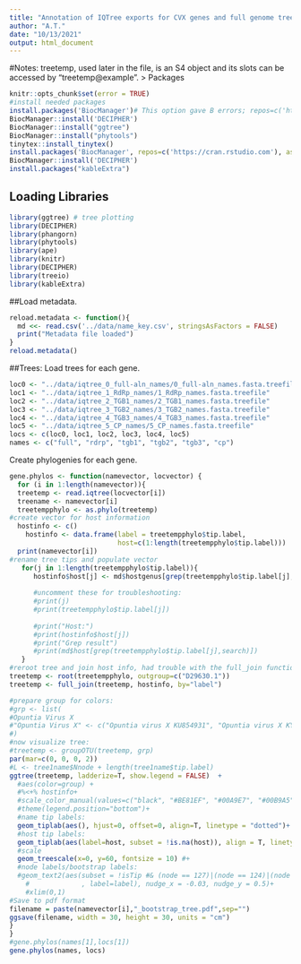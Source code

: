 ```yaml
---
title: "Annotation of IQTree exports for CVX genes and full genome tree"
author: "A.T."
date: "10/13/2021"
output: html_document
---
```

#Notes:  treetemp, used later in the file, is an S4 object and its slots can be accessed by "treetemp@example". 
> Packages

```r
knitr::opts_chunk$set(error = TRUE)
#install needed packages
install.packages('BiocManager')# This option gave B errors; repos=c('https://cran.rstudio.com'), ask=F)
BiocManager::install('DECIPHER')
BiocManager::install("ggtree")
BiocManager::install("phytools")
tinytex::install_tinytex()
install.packages('BiocManager', repos=c('https://cran.rstudio.com'), ask=FALSE)
BiocManager::install('DECIPHER')
install.packages("kableExtra")
```
## Loading Libraries
```r
library(ggtree) # tree plotting
library(DECIPHER)
library(phangorn)
library(phytools)
library(ape)
library(knitr)
library(DECIPHER)
library(treeio)
library(kableExtra)
```
##Load metadata.
```r
reload.metadata <- function(){
  md <<- read.csv('../data/name_key.csv', stringsAsFactors = FALSE)
  print("Metadata file loaded")
}
reload.metadata()
```

##Trees:
Load trees for each gene.
```r
loc0 <- "../data/iqtree_0_full-aln_names/0_full-aln_names.fasta.treefile"
loc1 <- "../data/iqtree_1_RdRp_names/1_RdRp_names.fasta.treefile"
loc2 <- "../data/iqtree_2_TGB1_names/2_TGB1_names.fasta.treefile"
loc3 <- "../data/iqtree_3_TGB2_names/3_TGB2_names.fasta.treefile"
loc4 <- "../data/iqtree_4_TGB3_names/4_TGB3_names.fasta.treefile"
loc5 <- "../data/iqtree_5_CP_names/5_CP_names.fasta.treefile"
locs <- c(loc0, loc1, loc2, loc3, loc4, loc5)
names <- c("full", "rdrp", "tgb1", "tgb2", "tgb3", "cp")
```

Create phylogenies for each gene.
```r
gene.phylos <- function(namevector, locvector) {
  for (i in 1:length(namevector)){
  treetemp <- read.iqtree(locvector[i])
  treename <- namevector[i]
  treetempphylo <- as.phylo(treetemp)
#create vector for host information
  hostinfo <- c()
    hostinfo <- data.frame(label = treetempphylo$tip.label, 
                           host=c(1:length(treetempphylo$tip.label)))
  print(namevector[i])
#rename tree tips and populate vector
   for(j in 1:length(treetempphylo$tip.label)){
      hostinfo$host[j] <- md$hostgenus[grep(treetempphylo$tip.label[j],md$Name_updated)]
      
      #uncomment these for troubleshooting:
      #print(j)
      #print(treetempphylo$tip.label[j])
      
      #print("Host:")
      #print(hostinfo$host[j])
      #print("Grep result")
      #print(md$host[grep(treetempphylo$tip.label[j],search)])
   }
#reroot tree and join host info, had trouble with the full_join function
treetemp <- root(treetempphylo, outgroup=c("D29630.1"))
treetemp <- full_join(treetemp, hostinfo, by="label")

#prepare group for colors:
#grp <- list(
#Opuntia Virus X
#"Opuntia Virus X" <- c("Opuntia virus X KU854931", "Opuntia virus X KY348771", #"Opuntia virus Strain CC10")
#)
#now visualize tree:
#treetemp <- groupOTU(treetemp, grp)
par(mar=c(0, 0, 0, 2))
#L <- tree1name$Nnode + length(tree1name$tip.label)
ggtree(treetemp, ladderize=T, show.legend = FALSE)  +
  #aes(color=group) +
  #%<+% hostinfo+
  #scale_color_manual(values=c("black", "#BE81EF", "#00A9E7", "#00B9A5", "#3FB13A", "#B39B00", "#E67E67", "#EC6DC4"))+
  #theme(legend.position="bottom")+
  #name tip labels:
  geom_tiplab(aes(), hjust=0, offset=0, align=T, linetype = "dotted")+
  #host tip labels:
  geom_tiplab(aes(label=host, subset = !is.na(host)), align = T, linetype = 'dotted', na.rm=F, offset=0.4) +
  #scale
  geom_treescale(x=0, y=60, fontsize = 10) #+
  #node labels/bootstrap labels:
  #geom_text2(aes(subset = !isTip #& (node == 127)|(node == 124)|(node == 152)|(node == 153)|(node == 167)|(node == 102)|(node == 106)
    #             , label=label), nudge_x = -0.03, nudge_y = 0.5)+
    #xlim(0,1)
#Save to pdf format
filename = paste(namevector[i],"_bootstrap_tree.pdf",sep="")
ggsave(filename, width = 30, height = 30, units = "cm")
}
}
#gene.phylos(names[1],locs[1])
gene.phylos(names, locs)
```